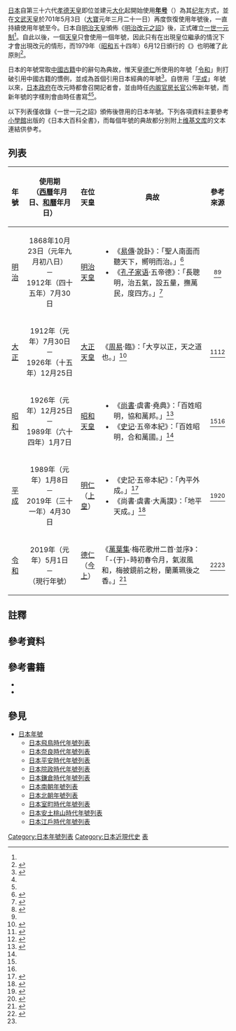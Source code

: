 {{FL}}{{noteTA|1=zh-hans:链接;zh-hant:連結;}}
{{multiple image
 | align = right
 | direction = horizontal
 | header_align = left/right/center
 | footer_align = left/right/center
 | image1 = Keizo Obuchi cropped Keizo Obuchi 19890107.jpg
 | width1 = 224
 | caption1 = [[昭和天皇之死|昭和天皇駕崩]]後公佈「[[平成|平成]]」年號的時任[[内阁官房长官|内阁官房长官]][[小淵惠三|小淵惠三]]（年號字樣由時任{{link-ja|總理府|総理府}}內閣總理大臣官房{{link-ja|辭令專門職|辞令専門職}}[[河東純一|河東純一]]書寫）<ref name="谷津憲郎">{{cite news|author=谷津憲郎|script-title=ja:砂時計――無銘の2文字私がにじむ|newspaper=朝日新聞|date=2009-10-25}}</ref>
 | image2 = Yoshihide Suga announcing new imperial era Reiwa 2 (cropped).jpg
 | width2 = 200
 | caption2 = [[天皇明仁退位|天皇明仁讓位]]前公佈「[[令和|令和]]」年號的時任內閣官房長官[[菅义伟|菅义伟]]（年號字樣由時任[[內閣府|內閣府]]辭令專門職{{link-ja|茂住修身}}書寫）<ref name="NHK">{{cite news|url=https://www3.nhk.or.jp/news/html/20190401/k10011868811000.html|script-title=ja:新元号の「令和」 「令」は元号初 過去に候補もなし|agency=NHK|date=2019-04-01|accessdate=2019-04-01|archive-url=https://web.archive.org/web/20190401034607/https://www3.nhk.or.jp/news/html/20190401/k10011868811000.html|archive-date=2019-04-01|dead-url=yes}}</ref>
}}
[[日本|日本]]自第三十六代[[孝德天皇|孝德天皇]]即位並建元[[大化_(日本)|大化]]起開始使用'''[[日本年號|年号]]'''（{{jpn|j=元号|hg=げんごう|rm=Gengō}}）為其[[纪年|纪年]]方式，並在[[文武天皇|文武天皇]]於701年5月3日（[[大宝_(日本)|大寶]]元年三月二十一日）再度恢復使用年號後，一直持續使用年號至今{{sfn|森本|1933|pp=3, 160}}。日本自[[明治天皇|明治天皇]]頒佈《[[明治改元之詔|明治改元之詔]]》後，正式確立[[一世一元制|一世一元制]]<ref name="一世一元之詔"/>。自此以後，一個[[天皇|天皇]]只會使用一個年號{{sfn|森本|1933|pp=294-296}}，因此只有在出現皇位繼承的情況下才會出現改元的情形，而1979年（[[昭和|昭和]]五十四年）6月12日頒行的《{{link-ja|元号法}}》也明確了此原則<ref>{{cite wikisource|title=元号法|wslink=ja:元号法|date=1979-06-12}}</ref>。

日本的年號常取[[中國古籍|中國古籍]]中的辭句為典故{{sfn|森本|1933|p=3}}，惟天皇[[德仁|德仁]]所使用的年號「[[令和|令和]]」則打破引用中國古籍的慣例，並成為首個引用日本經典的年號<ref name="国書由来は初">{{cite news|script-title=ja:新元号は「令和」（れいわ）万葉集典拠、国書由来は初|url=https://www.asahi.com/articles/ASM3Z4V6QM3ZUTFK007.html?iref=comtop_8_01|accessdate=2019-04-01|newspaper=朝日新聞|date=2019-04-01|archive-date=2020-10-31|archive-url=https://web.archive.org/web/20201031091203/https://www.asahi.com/articles/ASM3Z4V6QM3ZUTFK007.html?iref=comtop_8_01|dead-url=no}}</ref>。自啓用「[[平成|平成]]」年號以來，[[日本国政府|日本政府]]在改元時都會召開記者會，並由時任[[内阁官房长官|内阁官房长官]]公佈新年號，而新年號的字樣則會由時任{{link-ja|辭令專門職|辞令専門職}}書寫<ref name="谷津憲郎"/><ref name="NHK"/>。

以下列表僅收錄《一世一元之詔》頒佈後啓用的日本年號。下列各項資料主要參考[[小學館|小學館]]出版的《日本大百科全書》，而每個年號的典故都分別附上[[维基文库|维基文库]]的文本連結供參考。

==列表==
<onlyinclude>
{|class="wikitable"
|-
!scope="col" style="width:4%;"|年號
!scope="col" style="width:25%;"|使用期<br>（[[格里曆|西曆]]年月日、[[天保曆_(日本)|和曆]]年月日）
!scope="col" style="width:6%;"|在位天皇
!典故
!scope="col" style="width:4%;"|參考來源
|-
|style="text-align:center"|{{anchor|明治}}[[明治|明治]]
|style="text-align:center"|1868年10月23日（元年九月初八日{{notetag|根據1872年12月8日（明治五年十一月初九日）頒佈的《廢除太陰曆並實行太陽曆並附補充說明之詔書》（{{jpn|link=no|j=太陰曆ヲ廢シ太陽曆ヲ行フ附詔書|rm=Taiinreki o hai shi taiyōreki o gyō fu fu shōsho}}），日本自1873年1月1日（明治六年1月1日，原明治五年十二月初三日）由[[天保曆_(日本)|太陰曆]]改用[[格里曆|太陽曆]]。<ref>{{cite wikisource|title=太陰曆ヲ廢シ太陽曆ヲ行フ附詔書|wslink=ja:太陰暦ヲ廃シ太陽暦ヲ頒行ス}}</ref>}}）<br>－<br>1912年（四十五年）7月30日
|style="text-align:center"|[[明治天皇|明治天皇]]
|
*《[[十翼|易傳]]·說卦》：「聖人南面而聽天下，嚮明而治。」<ref>{{cite wikisource|title=說卦|wslink=zh:易傳/說卦#第五章}}</ref>
*《[[孔子家语|孔子家语]]·五帝德{{notetag|《日本大百科全書》與《日本年號大觀》均缺「五」字。{{sfn|小學館|1994|loc={{lang|ja|〔天皇〕明治〔改元理由〕即位による〔改元年月日〕慶応(けいおう)4年（1868）9月8日明治と改元、明治45年（1912）7月30日大正(たいしょう)と改む〔出典〕『易経』説卦(せっか)の「聖人南面而聴天下、嚮明而治」、『孔子家語(こうしけご)』巻5帝徳の「長聡明、治五気、設五量、撫万民、度四方」による}}}}{{sfn|森本|1933|p=294}}}}》：「長聰明，治五氣，設五量，撫萬民，度四方。」<ref>{{cite wikisource|title=五帝德第二十三|volume=5|wslink=zh:孔子家語/卷五#五帝德第二十三|author=孔子|author-link=孔子}}</ref>
|style="text-align:center"|{{sfn|小學館|1994|loc={{lang|ja|〔天皇〕明治〔改元理由〕即位による〔改元年月日〕慶応(けいおう)4年（1868）9月8日明治と改元、明治45年（1912）7月30日大正(たいしょう)と改む〔出典〕『易経』説卦(せっか)の「聖人南面而聴天下、嚮明而治」、『孔子家語(こうしけご)』巻5帝徳の「長聡明、治五気、設五量、撫万民、度四方」による}}}}{{sfn|森本|1933|p=294}}<ref name="一世一元之詔">{{cite wikisource|title=今後年號ハ御一代一號ニ定メ慶應四年ヲ改テ明治元年ト爲ス及詔書|wslink=ja:今後年號ハ御一代一號ニ定メ慶應四年ヲ改テ明治元年ト爲ス及詔書|date=1868-10-23}}</ref><ref name="大正元年"/>
|-
|style="text-align:center"|{{anchor|大正}}[[大正|大正]]
|style="text-align:center"|1912年（元年）7月30日<br>－<br>1926年（十五年）12月25日
|style="text-align:center"|[[大正天皇|大正天皇]]
|《[[易经|周易]]·臨》：「大亨以正，天之道{{notetag|《日本大百科全書》誤作「命」。{{sfn|小學館|1994|loc={{lang|ja|〔天皇〕大正〔改元理由〕即位による〔改元年月日〕明治(めいじ)45年（1912）7月30日大正と改元、大正15年（1926）12月25日昭和(しょうわ)と改む〔出典〕『易経』臨卦(りんか)、彖(たん)伝の「大亨以正、天之命也」などによる}}}}}}也。」<ref>{{cite wikisource|title=臨|volume=19|wslink=zh:周易/臨}}</ref>
|style="text-align:center"|{{sfn|小學館|1994|loc={{lang|ja|〔天皇〕大正〔改元理由〕即位による〔改元年月日〕明治(めいじ)45年（1912）7月30日大正と改元、大正15年（1926）12月25日昭和(しょうわ)と改む〔出典〕『易経』臨卦(りんか)、彖(たん)伝の「大亨以正、天之命也」などによる}}}}{{sfn|森本|1933|p=296}}<ref name="大正元年">{{cite wikisource|title=明治四十五年七月三十日以後ヲ改メテ大正元年ト爲ス|wslink=ja:明治四十五年七月三十日以後ヲ改メテ大正元年ト爲ス|date=1912-07-30}}</ref><ref name="昭和元年">{{cite wikisource|title=昭和ト改元|wslink=ja:昭和ト改元|date=1926-12-25}}</ref>
|-
|style="text-align:center"|{{anchor|昭和}}[[昭和|昭和]]
|style="text-align:center"|1926年（元年）12月25日<br>－<br>1989年（六十四年）1月7日
|style="text-align:center"|[[昭和天皇|昭和天皇]]
|
*《[[尚书_(书)|尚書]]·虞書·堯典》：「百姓昭明，協和萬邦。」<ref>{{cite wikisource|title=堯典|wslink=zh:尚書/堯典}}</ref>{{notetag|name=明和|[[後櫻町天皇|後櫻町天皇]]的年號「[[明和_(日本)|明和]]」也以此句為典故。{{sfn|小學館|1994|loc={{lang|ja|〔天皇〕後桜町(ごさくらまち)、後桃園(ごももぞの)〔改元理由〕後桜町天皇の即位による〔改元年月日〕宝暦(ほうれき)14年（1764）6月2日明和と改元、明和9年（1772）11月16日安永(あんえい)と改む〔出典〕『書経』堯典の「百姓昭明、協和万邦」、『史記』巻1五帝本紀の「百姓昭明、合和万国」による}}}}}}
*《[[史记|史记]]·五帝本紀》：「百姓昭明，合和萬國。」<ref name="五帝本紀"/>{{notetag|name=明和}}
|style="text-align:center"|{{sfn|小學館|1994|loc={{lang|ja|〔天皇〕昭和〔改元理由〕大正天皇の崩御、裕仁(ひろひと)親王の践祚(せんそ)による〔改元年月日〕大正15年（1926）12月25日昭和と改元、昭和64年（1989）1月8日平成(へいせい)と改む〔出典〕『書経』堯典の「百姓昭明、協和万邦」、『史記』五帝本紀の「百姓昭明、合和万国」による}}}}<ref name="昭和元年"/><ref name="昭和六十四年"/>
|-
|style="text-align:center"|{{anchor|平成}}[[平成|平成]]
|style="text-align:center"|1989年（元年）1月8日<br>－<br>2019年（三十一年）4月30日
|style="text-align:center"|[[明仁|明仁]]<br>（[[上皇_(天皇退位特例法)|上皇]]）
|
*《史記·五帝本紀》：「內平外成。」<ref name="五帝本紀">{{cite wikisource|title=五帝本紀|volume=1|wslink=zh:史記/卷001|author=司馬遷|author-link=司馬遷}}</ref>
*《尚書·虞書·大禹謨》：「地平天成。」<ref>{{cite wikisource|title=大禹謨|wslink=zh:尚書/大禹謨}}</ref>
|style="text-align:center"|{{sfn|小學館|1994|loc={{lang|ja|〔天皇〕明仁(あきひと)〔改元理由〕昭和天皇の崩御、明仁親王の践祚(せんそ)による〔改元年月日〕昭和64年（1989）1月7日改元を公布、翌8日施行〔出典〕『史記』五帝本紀の「内平外成」、『書経』大禹謨(たいうぼ)の「地平天成」による}}}}<ref name="昭和六十四年">{{cite wikisource|title=元号を改める政令|wslink=ja:元号を改める政令 (昭和六十四年政令第一号)|date=1989-01-07}}</ref><ref name="平成三十一年">{{cite wikisource|title=元号を改める政令|wslink=ja:元号を改める政令 (平成三十一年政令第百四十三号)|date=2019-04-01}}</ref>
|-
|style="text-align:center"|{{anchor|令和}}[[令和|令和]]
|style="text-align:center"|2019年（元年）5月1日<br>－<br>（現行年號）
|style="text-align:center"|[[德仁|德仁]]<br>（[[今上天皇|今上]]）
|《[[萬葉集|萬葉集]]·梅花歌卅二首·並序》：「-{于}-時初春令月，氣淑風和，梅披鏡前之粉，蘭薰珮後之香。」<ref>{{cite wikisource|title=梅花歌卅二首|volume=1|wslink=ja:万葉集/第五巻|author={{link-ja|紀男人}}}}</ref>
|style="text-align:center"|<ref>{{cite news|url=https://www3.nhk.or.jp/news/html/20190401/k10011868731000.html|script-title=ja:新元号 出典は「万葉集」|website=NHK|date=2019-04-01|access-date=2019-04-01|archive-url=https://web.archive.org/web/20190401025511/https://www3.nhk.or.jp/news/html/20190401/k10011868731000.html|archive-date=2019-04-01|dead-url=yes}}</ref><ref name="平成三十一年"/>
|}</onlyinclude>

== 註釋 ==
{{reflist|30em|group=註}}

==參考資料==
{{reflist|20em}}

==參考書籍==
*{{cite book|script-title=ja:日本年號大觀|author={{link-ja|森本角藏|森本角蔵}}|publisher=目黑書店|location=[[東京市|東京]]|date=1933-07-01|doi=10.11501/1688696|ref={{harvid|森本|1933}}}}
*{{cite book|script-title=ja:日本大百科全書|chapter={{lang|ja|日本年号一覧}}|url=https://kotobank.jp/word/%E6%97%A5%E6%9C%AC%E5%B9%B4%E5%8F%B7%E4%B8%80%E8%A6%A7-1614547|publisher=小學館|date=1994-01-20|ref={{harvid|小學館|1994}}|title=|access-date=2021-10-10|archive-date=2021-03-23|archive-url=https://web.archive.org/web/20210323155606/https://kotobank.jp/word/%E6%97%A5%E6%9C%AC%E5%B9%B4%E5%8F%B7%E4%B8%80%E8%A6%A7-1614547|dead-url=no}}

==參見==
{{Portal|汉字文化圈|日本|历史}}
*[[日本年號|日本年號]]
**[[日本飛鳥時代年號列表|日本飛鳥時代年號列表]]
**[[日本奈良時代年號列表|日本奈良時代年號列表]]
**[[日本平安時代年號列表|日本平安時代年號列表]]
**[[日本院政時代年號列表|日本院政時代年號列表]]
**[[日本鎌倉時代年號列表|日本鎌倉時代年號列表]]
**[[日本南朝年號列表|日本南朝年號列表]]
**[[日本北朝年號列表|日本北朝年號列表]]
**[[日本室町時代年號列表|日本室町時代年號列表]]
**[[日本安土桃山時代年號列表|日本安土桃山時代年號列表]]
**[[日本江戶時代年號列表|日本江戶時代年號列表]]

{{日本年號}}

[[Category:日本年號列表|Category:日本年號列表]]
[[Category:日本近現代史|Category:日本近現代史]]
[[Category:一世一元年號|表]]